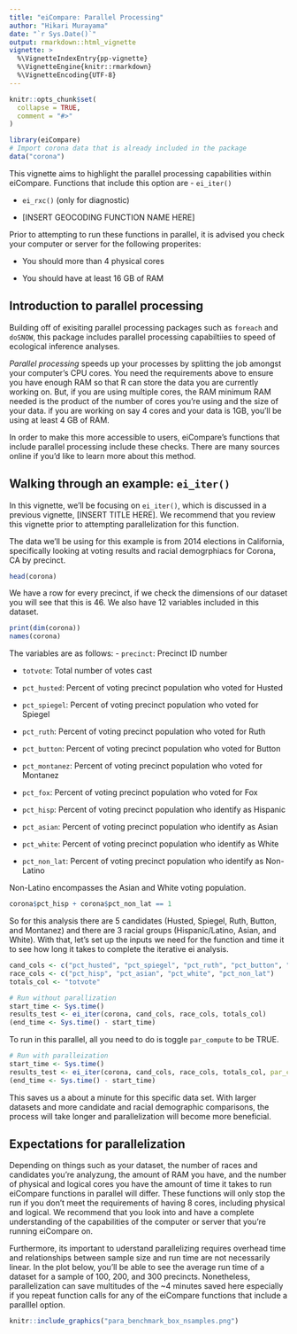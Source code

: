 ```yaml
---
title: "eiCompare: Parallel Processing"
author: "Hikari Murayama"
date: "`r Sys.Date()`"
output: rmarkdown::html_vignette
vignette: >
  %\VignetteIndexEntry{pp-vignette}
  %\VignetteEngine{knitr::rmarkdown}
  %\VignetteEncoding{UTF-8}
---
```


```r
knitr::opts_chunk$set(
  collapse = TRUE,
  comment = "#>"
)

library(eiCompare)
# Import corona data that is already included in the package
data("corona")
```

This vignette aims to highlight the parallel processing capabilities within eiCompare. Functions that include this option are
- `ei_iter()`

- `ei_rxc()` (only for diagnostic)

- [INSERT GEOCODING FUNCTION NAME HERE]

Prior to attempting to run these functions in parallel, it is advised you check your computer or server for the following properites:

- You should more than 4 physical cores

- You should have at least 16 GB of RAM


## Introduction to parallel processing

Building off of exisiting parallel processing packages such as `foreach` and `doSNOW`,  this package includes parallel processing capabiltiies to speed of ecological inference analyses.

_Parallel processing_ speeds up your processes by splitting the job amongst your computer's CPU cores. You need the requirements above to ensure you have enough RAM so that R can store the data you are currently working on. But, if you are using multiple cores, the RAM minimum RAM needed is the product of the number of cores you're using and the size of your data.  if you are working on say 4 cores and your data is 1GB, you'll be using at least 4 GB of RAM.

In order to make this more accessible to users, eiCompare's functions that include parallel processing include these checks. There are many sources online if you'd like to learn more about this method.

## Walking through an example: `ei_iter()`

In this vignette, we'll be focusing on `ei_iter()`, which is discussed in a previous vignette, [INSERT TITLE HERE]. We recommend that you review this vignette prior to attempting parallelization for this function. 

The data we'll be using for this example is from 2014 elections in California, specifically looking at voting results and racial demogrphiacs for Corona, CA by precinct.

```r
head(corona)
```

We have a row for every precinct, if we check the dimensions of our dataset you will see that this is 46. We also have 12 variables included in this dataset.
```r
print(dim(corona))
names(corona)
```

The variables are as follows:
  - `precinct`: Precinct ID number     
  
  - `totvote`: Total number of votes cast
  
  - `pct_husted`: Percent of voting precinct population who voted for Husted
  
  - `pct_spiegel`: Percent of voting precinct population who voted for Spiegel
  
  - `pct_ruth`: Percent of voting precinct population who voted for Ruth   
  
  - `pct_button`:  Percent of voting precinct population who voted for Button 
  
  - `pct_montanez`: Percent of voting precinct population who voted for Montanez
  
  - `pct_fox`: Percent of voting precinct population who voted for Fox     
  
  - `pct_hisp`: Percent of voting precinct population who identify as Hispanic 
  
  - `pct_asian`: Percent of voting precinct population who identify as Asian  
  
  - `pct_white`: Percent of voting precinct population who identify as White 
  
  - `pct_non_lat`: Percent of voting precinct population who identify as Non-Latino
  
  

Non-Latino encompasses the Asian and White voting population.
```r
corona$pct_hisp + corona$pct_non_lat == 1
```

So for this analysis there are 5 candidates (Husted, Spiegel, Ruth, Button, and Montanez) and there are 3 racial groups (Hispanic/Latino, Asian, and White). With that, let's set up the inputs we need for the function and time it to see how long it takes to complete the iterative ei analysis.

```r
cand_cols <- c("pct_husted", "pct_spiegel", "pct_ruth", "pct_button", "pct_montanez", "pct_fox")
race_cols <- c("pct_hisp", "pct_asian", "pct_white", "pct_non_lat")
totals_col <- "totvote"

# Run without parallization
start_time <- Sys.time()
results_test <- ei_iter(corona, cand_cols, race_cols, totals_col)
(end_time <- Sys.time() - start_time)
```

To run in this parallel, all you need to do is toggle `par_compute` to be TRUE.
```r
# Run with paralleization
start_time <- Sys.time()
results_test <- ei_iter(corona, cand_cols, race_cols, totals_col, par_compute = TRUE)
(end_time <- Sys.time() - start_time)
```
This saves us a about a minute for this specific data set. With larger datasets and more candidate and racial demographic comparisons, the process will take longer and parallelization will become more beneficial.

## Expectations for parallelization

Depending on things such as your dataset, the number of races and candidates you're analyzung, the amount of RAM you have, and the number of physical and logical cores you have the amount of time it takes to run eiCompare functions in parallel will differ. These functions will only stop the run if you don't meet the requirements of having 8 cores, including physical and logical. We recommend that you look into and have a complete understanding of the capabilities of the computer or server that you're running eiCompare on.

Furthermore, its important to uderstand parallelizing requires overhead time and relationships between sample size and run time are not necessarily linear. In the plot below, you'll be able to see the average run time of a dataset for a sample of 100, 200, and 300 precincts. Nonetheless, parallelization can save multitudes of the ~4 minutes saved here especially if you repeat function calls for any of the eiCompare functions that include a paralllel option.

```r

knitr::include_graphics("para_benchmark_box_nsamples.png")
```
